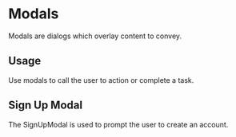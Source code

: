 
<Meta title="Design System|Modals" component={SignUpModal} />

# Modals

Modals are dialogs which overlay content to convey.

## Usage

Use modals to call the user to action or complete a task.

## Sign Up Modal

The SignUpModal is used to prompt the user to create an account.



<Preview withToolbar>
  <Story name="signUp"
    parameters={{
      design: {
        type: 'figma',
        url: 'https://www.figma.com/file/urmsm1aMX7asxo7VVFHAV9/Untitled?node-id=5%3A102'
      }
    }}
  >
    <SignUpModal showModal={boolean("Show Modal", true)} />
  </Story>
</Preview>